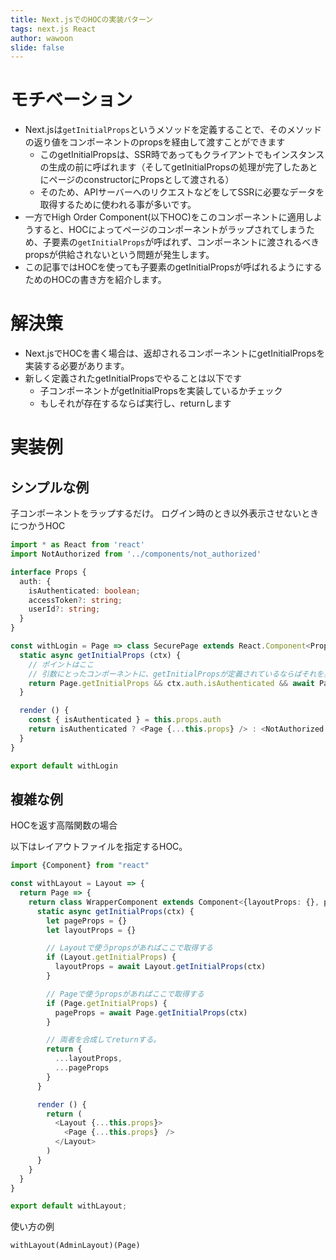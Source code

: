 ```yaml
---
title: Next.jsでのHOCの実装パターン
tags: next.js React
author: wawoon
slide: false
---
```


# モチベーション

- Next.jsは`getInitialProps`というメソッドを定義することで、そのメソッドの返り値をコンポーネントのpropsを経由して渡すことができます
  - このgetInitialPropsは、SSR時であってもクライアントでもインスタンスの生成の前に呼ばれます（そしてgetInitialPropsの処理が完了したあとにページのconstructorにPropsとして渡される）
  - そのため、APIサーバーへのリクエストなどをしてSSRに必要なデータを取得するために使われる事が多いです。
- 一方でHigh Order Component(以下HOC)をこのコンポーネントに適用しようすると、HOCによってページのコンポーネントがラップされてしまうため、子要素の`getInitialProps`が呼ばれず、コンポーネントに渡されるべきpropsが供給されないという問題が発生します。
- この記事ではHOCを使っても子要素のgetInitialPropsが呼ばれるようにするためのHOCの書き方を紹介します。

# 解決策

- Next.jsでHOCを書く場合は、返却されるコンポーネントにgetInitialPropsを実装する必要があります。
- 新しく定義されたgetInitialPropsでやることは以下です
  - 子コンポーネントがgetInitialPropsを実装しているかチェック
  - もしそれが存在するならば実行し、returnします

# 実装例

## シンプルな例

子コンポーネントをラップするだけ。
ログイン時のとき以外表示させないときにつかうHOC

```typescript
import * as React from 'react'
import NotAuthorized from '../components/not_authorized'

interface Props {
  auth: {
    isAuthenticated: boolean;
    accessToken?: string;
    userId?: string;
  }
}

const withLogin = Page => class SecurePage extends React.Component<Props, {}> {
  static async getInitialProps (ctx) {
    // ポイントはここ
    // 引数にとったコンポーネントに、getInitialPropsが定義されているならばそれを実行する
    return Page.getInitialProps && ctx.auth.isAuthenticated && await Page.getInitialProps(ctx)
  }

  render () {
    const { isAuthenticated } = this.props.auth
    return isAuthenticated ? <Page {...this.props} /> : <NotAuthorized />
  }
}

export default withLogin
```

## 複雑な例

HOCを返す高階関数の場合

以下はレイアウトファイルを指定するHOC。

```typescript
import {Component} from "react"

const withLayout = Layout => {
  return Page => {
    return class WrapperComponent extends Component<{layoutProps: {}, pageProps: {}}, {}> {
      static async getInitialProps(ctx) {
        let pageProps = {}
        let layoutProps = {}

        // Layoutで使うpropsがあればここで取得する
        if (Layout.getInitialProps) {
          layoutProps = await Layout.getInitialProps(ctx)
        }

        // Pageで使うpropsがあればここで取得する
        if (Page.getInitialProps) {
          pageProps = await Page.getInitialProps(ctx)
        }

        // 両者を合成してreturnする。
        return {
          ...layoutProps,
          ...pageProps
        }
      }

      render () {
        return (
          <Layout {...this.props}>
            <Page {...this.props}　/>
          </Layout>
        )
      }
    }
  }
}

export default withLayout;
```

使い方の例

```react
withLayout(AdminLayout)(Page)
```

